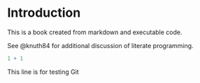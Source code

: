 # Introduction

This is a book created from markdown and executable code.

See @knuth84 for additional discussion of literate programming.

```r
1 + 1
```

This line is for testing Git
